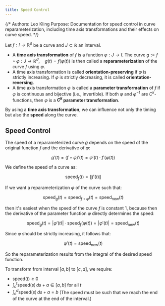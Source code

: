 ```yaml
---
title: Speed Control
---
```


{/*
Authors: Leo Kling
Purpose: Documentation for speed control in curve reparameterization, including time axis transformations and their effects on curve speed.
*/}

Let $f: I \rightarrow \mathbb{R}^d$ be a curve and $J \subset \mathbb{R}$ an interval.

* A **time axis transformation** of $f$ is a function $\varphi: J \rightarrow I$. The curve $g := f \circ \varphi: J \rightarrow \mathbb{R}^d,\quad g(t) = f(\varphi(t))$ is then called a **reparameterization** of the curve $f$ using $\varphi$.
* A time axis transformation is called **orientation-preserving** if $\varphi$ is strictly increasing. If $\varphi$ is strictly decreasing, it is called **orientation-reversing**.
* A time axis transformation $\varphi$ is called a **parameter transformation** of $f$ if $\varphi$ is continuous and bijective (i.e., invertible). If both $\varphi$ and $\varphi^{-1}$ are $C^k$-functions, then $\varphi$ is a **$C^k$ parameter transformation**.

By using a **time axis transformation**, we can influence not only the timing but also the **speed** along the curve.


## Speed Control

The speed of a reparameterized curve $g$ depends on the speed of the original function $f$ and the derivative of $\varphi$:

$$
g'(t) = (f \circ \varphi)'(t) = \varphi'(t) \cdot f'(\varphi(t))
$$

We define the speed of a curve as:

$$
\text{speed}_f(t) = \|f'(t)\|
$$

If we want a reparameterization $\varphi$ of the curve such that:

$$
\text{speed}_g(t) = \text{speed}_{f \circ \varphi}(t) = \text{speed}_{\text{new}}(t)
$$

then it's easiest when the speed of the curve $f$ is constant 1, because then the derivative of the parameter function $\varphi$ directly determines the speed:

$$
\text{speed}_g(t) = |\varphi'(t)| \cdot \text{speed}_f(\varphi(t)) = |\varphi'(t)| = \text{speed}_{\text{new}}(t)
$$

Since $\varphi$ should be strictly increasing, it follows that:

$$
\varphi'(t) = \text{speed}_{\text{new}}(t)
$$

So the reparameterization results from the integral of the desired speed function.

To transform from interval $[a, b]$ to $[c, d]$, we require:

* $\text{speed}(t) \geq 0$
* $\int_c^t \text{speed}(s)\,ds + a \in [a, b]$ for all $t$
* $\int_c^d \text{speed}(s)\,ds + a = b$
  (The speed must be such that we reach the end of the curve at the end of the interval.)
